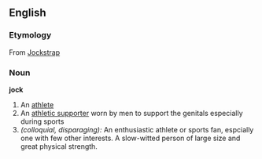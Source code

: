 ==English==
===Etymology===
From [[Jockstrap]]
===Noun===
'''jock'''
# An [[athlete]]
# An [[athletic supporter]] worn by men to support the genitals especially during sports
# ''(colloquial, disparaging):'' An enthusiastic athlete or sports fan, espcially one with few other interests.  A slow-witted person of large size and great physical strength.